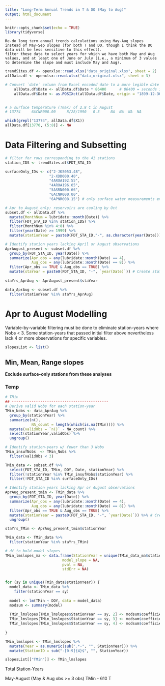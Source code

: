 ```yaml
---
title: "Long-Term Annual Trends in T & DO (May to Aug)"
output: html_document
---
```


```r
knitr::opts_chunk$set(echo = TRUE)
library(tidyverse)
```

    Re-do long term annual trends calculations using May-Aug slopes instead of May-Sep slopes (for both T and DO, though I think the DO data will be less sensitive to this effect).
    filter these data to select years for which we have both May and Aug values, and at least one of June or July (i.e., a minimum of 3 values to determine the slope and must include May and Aug).  
    
```r
trendSites.df <- openxlsx::read.xlsx("data_original.xlsx", sheet = 2)
allData.df <- openxlsx::read.xlsx("data_original.xlsx", sheet = 3)

# Convert `date` column from Excel encoded date to a more legible date format. Otherwise date shows as numeric value, e.g. '44230'.
    allData.df$Date <- allData.df$Date * 86400      # 86400 = seconds in a day.
    allData.df$Date <- as.POSIXct(allData.df$Date, origin = "1899-12-30", tz = "UTC")
    
```

```r
# a surface temperature (Tmax) of 2.8 C in August
# 13774 	6ACNR000.00 	8/28/1990 	0.3 	NA 	NA 	NA 	NA

which(grepl("13774", allData.df$X1))
allData.df[13770, (5:8)] <- NA

```
# Data Filtering and Subsetting

```r
# filter for rows corresponding to the 41 stations
station_IDS <- trendSites.df$FDT_STA_ID

surfaceOnly_IDs <- c("2-JKS053.48",
                    "2-XDD000.40",
                    "4AROA192.55",
                    "4AROA196.05",
                    "5ASRN000.66",
                    "6ACNR000.00",
                    "6APNR008.15") # only surface water measurements ever taken

# Apr to August only; reservoirs are cooling by Oct
subset.df <- allData.df %>%
  mutate(MonthNum = lubridate::month(Date)) %>%  
  filter(FDT_STA_ID %in% station_IDS) %>%
  filter(MonthNum %in% 4:8) %>%
  filter(year(Date) >= 1999) %>%
  mutate(stationYear = paste0(FDT_STA_ID,"-", as.character(year(Date))))

# Identify station years lacking April or August observations
AprAugust_present <- subset.df %>%
  group_by(FDT_STA_ID, year(Date)) %>%
  summarize(Apr_obs = any(lubridate::month(Date) == 4),
            Aug_obs = any(lubridate::month(Date) == 8)) %>%
  filter(Apr_obs == TRUE & Aug_obs == TRUE) %>%
  mutate(staYear = paste0(FDT_STA_ID, "-", `year(Date)`)) # Create station-year field to facilitate filtering
  
staYrs_AprAug <- AprAugust_present$staYear

data_AprAug <- subset.df %>%
  filter(stationYear %in% staYrs_AprAug)

```


# Apr to August Modelling

Variable-by-variable filtering must be done to eliminate station-years where Nobs < 3. Some station-years that passed initial filter above nevertheless lack 4 or more observations for specific variables.

```r
slopesList <- list()

```

## Min, Mean, Range slopes

**Exclude surface-only stations from these analyses** 

### Temp

```r
# TMin
## --------------------------------------------
# Derive valid Nobs for each station-year
TMin_Nobs <- data_AprAug %>%
  group_by(stationYear) %>%
  summarize(n(),
            NA_count = length(which(is.na(TMin)))) %>%
  mutate(validObs = `n()` - NA_count) %>%
  select(stationYear,validObs) %>%
  ungroup()

# Identify station-years w/ fewer than 3 Nobs
TMin_insufNobs  <- TMin_Nobs %>%
  filter(validObs < 3)

TMin_data <- subset.df %>%
  select(FDT_STA_ID, TMin, DOY, Date, stationYear) %>%
  filter(!stationYear %in% TMin_insufNobs$stationYear) %>%
  filter(!FDT_STA_ID %in% surfaceOnly_IDs)

# Identify station years lacking Apr or August observations
AprAug_present_tmin <- TMin_data %>%
  group_by(FDT_STA_ID, year(Date)) %>%
  summarize(Apr_obs = any(lubridate::month(Date) == 4),
            Aug_obs = any(lubridate::month(Date) == 8)) %>%
  filter(Apr_obs == TRUE & Aug_obs == TRUE) %>%
  mutate(stationYear = paste0(FDT_STA_ID, "-", `year(Date)`)) %>% # Create station-year field to facilitate filtering
  ungroup()

staYrs_TMin <- AprAug_present_tmin$stationYear

TMin_data <- TMin_data %>%
  filter(stationYear %in% staYrs_TMin)

```

```r
# df to hold model slopes
TMin_lmslopes_ma <- data.frame(StationYear = unique(TMin_data_ma$stationYear),
                          model_slope = NA,
                          pval = NA,
                          stdErr = NA)


for (sy in unique(TMin_data$stationYear)) {
  model_data <- TMin_data %>%
    filter(stationYear == sy)
  
  model <- lm(TMin ~ DOY, data = model_data)
  modsum <- summary(model)
  
  TMin_lmslopes[TMin_lmslopes$StationYear == sy, 2] <- modsum$coefficients[2, 1]
  TMin_lmslopes[TMin_lmslopes$StationYear == sy, 3] <- modsum$coefficients[2, 4]
  TMin_lmslopes[TMin_lmslopes$StationYear == sy, 4] <- modsum$coefficients[2, 2]
  
}

TMin_lmslopes <- TMin_lmslopes %>%
  mutate(Year = as.numeric(sub(".*-", "", StationYear))) %>%
  mutate(StationID = sub("-[0-9]{4}$", "", StationYear))

slopesList[["TMin"]] <- TMin_lmslopes

```


Total Station-Years

May-August  (May & Aug obs >= 3 obs)
TMin - 610
T